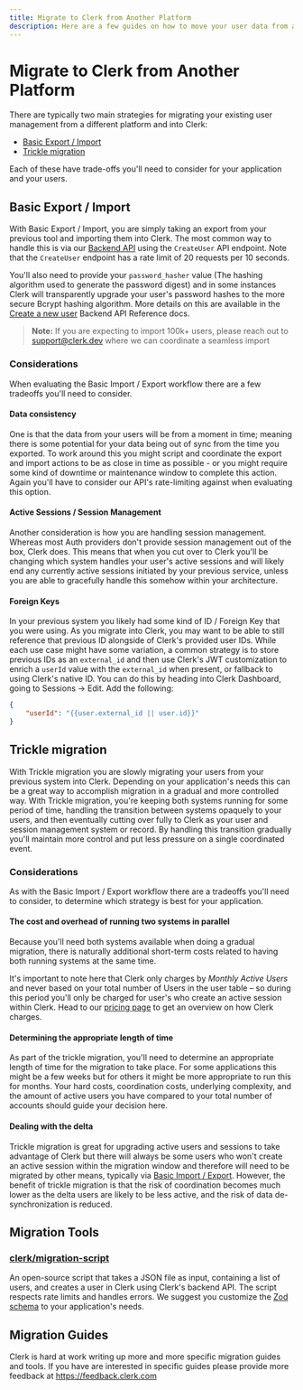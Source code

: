 ---
title: Migrate to Clerk from Another Platform
description: Here are a few guides on how to move your user data from another auth platform to Clerk.
---


# Migrate to Clerk from Another Platform

There are typically two main strategies for migrating your existing user management from a different platform and into Clerk:
- [Basic Export / Import](#basic-export-import)
- [Trickle migration](#trickle-migration)

Each of these have trade-offs you'll need to consider for your application and your users. 

## Basic Export / Import

With Basic Export / Import, you are simply taking an export from your previous tool and importing them into Clerk. The most common way to handle this is via our [Backend API](/docs/reference/backend-api/tag/Users#operation/CreateUser) using the `CreateUser` API endpoint. Note that the `CreateUser` endpoint has a rate limit of 20 requests per 10 seconds. 

You'll also need to provide your `password_hasher` value (The hashing algorithm used to generate the password digest) and in some instances Clerk will transparently upgrade your user's password hashes to the more secure Bcrypt hashing algorithm. More details on this are available in the [Create a new user](/docs/reference/backend-api/tag/Users#operation/CreateUser!path=password_hasher&t=request) Backend API Reference docs.  

> **Note:** If you are expecting to import 100k+ users, please reach out to [support@clerk.dev](mailto:support@clerk.dev) where we can coordinate a seamless import


### Considerations
When evaluating the Basic Import / Export workflow there are a few tradeoffs you'll need to consider. 

#### Data consistency
One is that the data from your users will be from a moment in time; meaning there is some potential for your data being out of sync from the time you exported. To work around this you might script and coordinate the export and import actions to be as close in time as possible - or you might require some kind of downtime or maintenance window to complete this action. Again you'll have to consider our API's rate-limiting against when evaluating this option. 


#### Active Sessions / Session Management
Another consideration is how you are handling session management. Whereas most Auth providers don't provide session management out of the box, Clerk does. This means that when you cut over to Clerk you'll be changing which system handles your user's active sessions and will likely end any currently active sessions initiated by your previous service, unless you are able to gracefully handle this somehow within your architecture.

#### Foreign Keys
In your previous system you likely had some kind of ID / Foreign Key that you were using. As you migrate into Clerk, you may want to be able to still reference that previous ID alongside of Clerk's provided user IDs. While each use case might have some variation, a common strategy is to store previous IDs as an `external_id` and then use Clerk's JWT customization to enrich a `userId` value with the `external_id` when present, or fallback to using Clerk's native ID. You can do this by heading into Clerk Dashboard, going to Sessions -> Edit. Add the following:

```json
{
	"userId": "{{user.external_id || user.id}}"
}
``````


## Trickle migration
With Trickle migration you are slowly migrating your users from your previous system into Clerk. Depending on your application's needs this can be a great way to accomplish migration in a gradual and more controlled way. With Trickle migration, you're keeping both systems running for some period of time, handling the transition between systems opaquely to your users, and then eventually cutting over fully to Clerk as your user and session management system or record. By handling this transition gradually you'll maintain more control and put less pressure on a single coordinated event.

### Considerations
As with the Basic Import / Export workflow there are a tradeoffs you'll need to consider, to determine which strategy is best for your application.

#### The cost and overhead of running two systems in parallel 
Because you'll need both systems available when doing a gradual migration, there is naturally additional short-term costs related to having both running systems at the same time. 

It's important to note here that Clerk only charges by *Monthly Active Users* and never based on your total number of Users in the user table – so during this period you'll only be charged for user's who create an active session within Clerk. Head to our [pricing page](/pricing) to get an overview on how Clerk charges.

#### Determining the appropriate length of time
As part of the trickle migration, you'll need to determine an appropriate length of time for the migration to take place. For some applications this might be a few weeks but for others it might be more appropriate to run this for months. Your hard costs, coordination costs, underlying complexity, and the amount of active users you have compared to your total number of accounts should guide your decision here.

#### Dealing with the delta
Trickle migration is great for upgrading active users and sessions to take advantage of Clerk but there will always be some users who won't create an active session within the migration window and therefore will need to be migrated by other means, typically via [Basic Import / Export](#basic-export-import). However, the benefit of trickle migration is that the risk of coordination becomes much lower as the delta users are likely to be less active, and the risk of data de-synchronization is reduced. 

## Migration Tools

### [clerk/migration-script]("https://github.com/clerk/migration-script")
An open-source script that takes a JSON file as input, containing a list of users, and creates a user in Clerk using Clerk's backend API. The script respects rate limits and handles errors. We suggest you customize the [Zod schema]("https://github.com/clerk/migration-script/blob/main/index.ts#L25-L43") to your application's needs.

## Migration Guides
Clerk is hard at work writing up more and more specific migration guides and tools. If you have are interested in specific guides please provide more feedback at https://feedback.clerk.com

<div className="container mx-auto my-4">
    <div className="grid grid-cols-1 gap-6 md:grid-cols-2">
        <Cards
            title="Firebase"
            description="Learn how to migrate from Firebase to Clerk quickly and easily."
            link="/docs/deployments/migrate-from-firebase"
            cta="Learn more"
        />
    </div>
</div>
